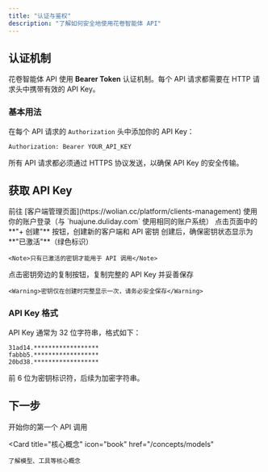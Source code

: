 ```yaml
---
title: "认证与鉴权"
description: "了解如何安全地使用花卷智能体 API"
---
```


## 认证机制

花卷智能体 API 使用 **Bearer Token** 认证机制。每个 API 请求都需要在 HTTP 请求头中携带有效的 API Key。

### 基本用法

在每个 API 请求的 `Authorization` 头中添加你的 API Key：

```http
Authorization: Bearer YOUR_API_KEY
```

<Warning>
  所有 API 请求都必须通过 HTTPS 协议发送，以确保 API Key 的安全传输。
</Warning>

## 获取 API Key

<Steps>
  <Step title="访问 Wolian AI 平台">
    前往 [客户端管理页面](https://wolian.cc/platform/clients-management)
  </Step>

  <Step title="登录账户">
    使用你的账户登录（与 `huajune.duliday.com` 使用相同的账户系统）
  </Step>

  <Step title="创建客户端密钥">
    点击页面中的 **"+ 创建"** 按钮，创建新的客户端和 API 密钥
  </Step>

  <Step title="激活密钥">
    创建后，确保密钥状态显示为 **"已激活"**（绿色标识）

    <Note>只有已激活的密钥才能用于 API 调用</Note>
  </Step>

  <Step title="复制密钥">
    点击密钥旁边的复制按钮，复制完整的 API Key 并妥善保存

    <Warning>密钥仅在创建时完整显示一次，请务必安全保存</Warning>
  </Step>
</Steps>

### API Key 格式

API Key 通常为 32 位字符串，格式如下：

```
31ad14.******************
fabbb5.******************
20bd38.******************
```

前 6 位为密钥标识符，后续为加密字符串。

## 下一步

<CardGroup cols={2}>
  <Card
    title="快速开始"
    icon="rocket"
    href="/quickstart"
  >
    开始你的第一个 API 调用
  </Card>

  <Card
    title="核心概念"
    icon="book"
    href="/concepts/models"
  >
    了解模型、工具等核心概念
  </Card>
</CardGroup>
